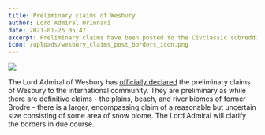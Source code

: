 ```yaml
---
title: Preliminary claims of Wesbury
author: Lord Admiral Orinnari
date: 2021-01-26 05:47
excerpt: Preliminary claims have been posted to the Civclassic subreddit.
icon: /uploads/wesbury_claims_post_borders_icon.png
---
```

![](/uploads/wesbury_claims_post_borders.png)

The Lord Admiral of Wesbury has [officially declared](https://old.reddit.com/r/civclassics/comments/l57fnd/claims_of_the_admiralty_of_wesbury/)
the preliminary claims of Wesbury to the international community. They are
preliminary as while there are definitive claims - the plains, beach, and river
biomes of former Brodre - there is a larger, encompassing claim of a reasonable
but uncertain size consisting of some area of snow biome. The Lord Admiral will
clarify the borders in due course.
